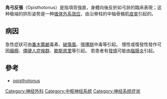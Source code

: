 {{DiseaseDisorder infobox
|Name           =角弓反張
|Image          =Opisthotonus_in_a_patient_suffering_from_tetanus_-_Painting_by_Sir_Charles_Bell_-_1809.jpg
|Caption        =角弓反張，圖為感染破傷風患者。[[查爾斯．貝爾|查爾斯．貝爾]]1809年繪
|Width          =310
|ICD10          =
|ICD9           ={{ICD9|781.0}}
|ICDO           = 
|OMIM           = 
|MedlinePlus    = 
|eMedicineSubj  = 
|eMedicineTopic = 
|MeshID         = 
|
}}
'''角弓反張'''（Opisthotonus）是指項背強直，身體向後反折如弓狀的臨床表現；这种极端的拱形姿势是一种[[锥体外系效应|锥体外系效应]]，由沿脊柱的中轴骨骼肌[[痉挛|痉挛]]引起的。

==病因==
急性症狀可由[[番木鱉鹼|番木鱉鹼]]毒素、[[破傷風|破傷風]]、[[吩噻嗪|啡噻肼]]中毒等引起。
慢性或復發性發作可因[[癲癇|癲癇]]、[[Stiff_person_syndrome|僵硬人症候群]]、[[歇斯底里|歇斯底里]]等引起。
若患者有[[發燒|發燒]]可能由[[腦膜炎|腦膜炎]]引起。

==參考==
*[http://www.rightdiagnosis.com/symptoms/opisthotonus/p.htm opisthotonus] {{Wayback|url=http://www.rightdiagnosis.com/symptoms/opisthotonus/p.htm |date=20191208192249 }}
{{Nervous and musculoskeletal system symptoms and signs}}

[[Category:神经外科|Category:神经外科]]
[[Category:中枢神经系统|Category:中枢神经系统]]
[[Category:神经系统症状|Category:神经系统症状]]